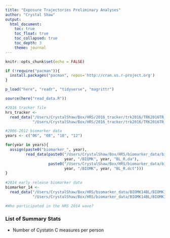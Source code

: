 ```yaml
---
title: "Exposure Trajectories Preliminary Analyses"
author: "Crystal Shaw"
output: 
  html_document:
    toc: true
    toc_float: true
    toc_collapsed: true
    toc_depth: 3
    theme: journal
---
```


```r
knitr::opts_chunk$set(echo = FALSE)
```

```r
if (!require("pacman")){
  install.packages("pacman", repos='http://cran.us.r-project.org')
}

p_load("here", "readr", "tidyverse", "magrittr")
```


```r
source(here("read_data.R"))
```

```r
#2016 tracker file
hrs_tracker <- 
  read_data("/Users/CrystalShaw/Box/HRS/2016_tracker/trk2016/TRK2016TR_R.da", 
            "/Users/CrystalShaw/Box/HRS/2016_tracker/trk2016/TRK2016TR_R.dct")

#2006-2012 biomarker data
years <- c("06", "08", "10", "12")

for(year in years){
  assign(paste0("biomarker_", year), 
         read_data(paste0("/Users/CrystalShaw/Box/HRS/biomarker_data/biomkr", 
                          year, "/BIOMK", year, "BL_R.da"),
                   paste0("/Users/CrystalShaw/Box/HRS/biomarker_data/biomkr", 
                          year, "/BIOMK", year, "BL_R.dct")))
}
  
#2014 early release biomarker data 
biomarker_14 <- 
  read_data("/Users/CrystalShaw/Box/HRS/biomarker_data/BIOMK14BL/BIOMK14BL.da",
            "/Users/CrystalShaw/Box/HRS/biomarker_data/BIOMK14BL/BIOMK14BL.dct")
```

```r
#Who participated in the HRS 2014 wave?

```

### List of Summary Stats

- Number of Cystatin C measures per person